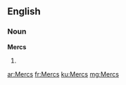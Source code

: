 ==English==

===Noun===
'''Mercs'''

# {{plural of|Merc}}

[[ar:Mercs]]
[[fr:Mercs]]
[[ku:Mercs]]
[[mg:Mercs]]